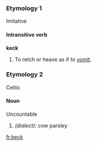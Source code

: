 ===Etymology 1===
Imitative
====Intransitive verb====
'''keck'''
#To retch or heave as if to [[vomit]].
===Etymology 2===
Celtic
====Noun====
Uncountable
#''(dialect):'' cow parsley

[[fr:keck]]